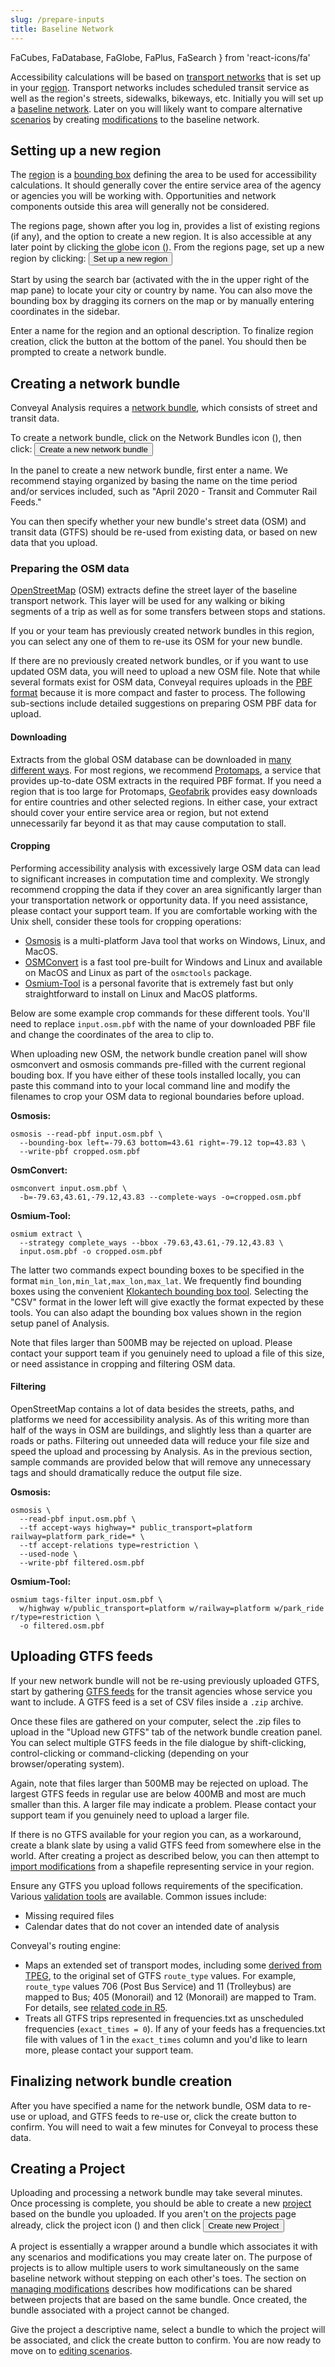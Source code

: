 ```yaml
---
slug: /prepare-inputs
title: Baseline Network
---
```


  FaCubes,
  FaDatabase,
  FaGlobe,
  FaPlus,
  FaSearch
} from 'react-icons/fa'


Accessibility calculations will be based on [transport networks](/glossary#transport-network) that is set up in your [region](/glossary#region). Transport networks includes scheduled transit service as well as the region's streets, sidewalks, bikeways, etc. Initially you will set up a [baseline network](/glossary#baseline-network). Later on you will likely want to compare alternative [scenarios](/glossary#scenario) by creating [modifications](/glossary#modification) to the baseline network.

## Setting up a new region

The [region](/glossary#region) is a [bounding box](https://wiki.openstreetmap.org/wiki/Bounding_Box) defining the area to be used for accessibility calculations. It should generally cover the entire service area of the agency or agencies you will be working with. Opportunities and network components outside this area will generally not be considered.

The regions page, shown after you log in, provides a list of existing regions (if any), and the option to create a new region. It is also accessible at any later point by clicking the globe icon (<FaGlobe />). From the regions page, set up a new region by clicking: <Button variantColor='green'><FaPlus /> Set up a new region</Button>

Start by using the search bar (activated with the <FaSearch /> in the upper right of the map pane) to locate your city or country by name. You can also move the bounding box by dragging its corners on the map or by manually entering coordinates in the sidebar.

Enter a name for the region and an optional description. To finalize region creation, click the button at the bottom of the panel. You should then be prompted to create a network bundle.

## Creating a network bundle

Conveyal Analysis requires a [network bundle](/glossary#network-bundle), which consists of street and transit data.

To create a network bundle, click on the Network Bundles icon (<FaDatabase />), then click: <Button variantColor='green'><FaPlus /> Create a new network bundle</Button>

In the panel to create a new network bundle, first enter a name. We recommend staying organized by basing the name on the time period and/or services included, such as "April 2020 - Transit and Commuter Rail Feeds."

You can then specify whether your new bundle's street data (OSM) and transit data (GTFS) should be re-used from existing data, or based on new data that you upload.

### Preparing the OSM data

[OpenStreetMap](https://www.openstreetmap.org) (OSM) extracts define the street layer of the baseline transport network. This layer will be used for any walking or biking segments of a trip as well as for some transfers between stops and stations.

If you or your team has previously created network bundles in this region, you can select any one of them to re-use its OSM for your new bundle.

If there are no previously created network bundles, or if you want to use updated OSM data, you will need to upload a new OSM file. Note that while several formats exist for OSM data, Conveyal requires uploads in the [PBF format](https://wiki.openstreetmap.org/wiki/PBF_Format) because it is more compact and faster to process. The following sub-sections include detailed suggestions on preparing OSM PBF data for upload.

#### Downloading

Extracts from the global OSM database can be downloaded in [many different ways](https://wiki.openstreetmap.org/wiki/Downloading_data). For most regions, we recommend [Protomaps](https://protomaps.com/extracts), a service that provides up-to-date OSM extracts in the required PBF format. If you need a region that is too large for Protomaps, [Geofabrik](http://download.geofabrik.de) provides easy downloads for entire countries and other selected regions. In either case, your extract should cover your entire service area or region, but not extend unnecessarily far beyond it as that may cause computation to stall.

#### Cropping

Performing accessibility analysis with excessively large OSM data can lead to significant increases in computation time and complexity. We strongly recommend cropping the data if they cover an area significantly larger than your transportation network or opportunity data. If you need assistance, please contact your support team. If you are comfortable working with the Unix shell, consider these tools for cropping operations:

- [Osmosis](https://wiki.openstreetmap.org/wiki/Osmosis) is a multi-platform Java tool that works on Windows, Linux, and MacOS.
- [OSMConvert](https://wiki.openstreetmap.org/wiki/Osmconvert) is a fast tool pre-built for Windows and Linux and available on MacOS and Linux as part of the `osmctools` package.
- [Osmium-Tool](https://wiki.openstreetmap.org/wiki/Osmium) is a personal favorite that is extremely fast but only straightforward to install on Linux and MacOS platforms.

Below are some example crop commands for these different tools. You'll need to replace `input.osm.pbf` with the name of your downloaded PBF file and change the coordinates of the area to clip to.

When uploading new OSM, the network bundle creation panel will show osmconvert and osmosis commands pre-filled with the current regional bouding box. If you have either of these tools installed locally, you can paste this command into to your local command line and modify the filenames to crop your OSM data to regional boundaries before upload.

**Osmosis:**

```shell
osmosis --read-pbf input.osm.pbf \
  --bounding-box left=-79.63 bottom=43.61 right=-79.12 top=43.83 \
  --write-pbf cropped.osm.pbf
```

**OsmConvert:**

```shell
osmconvert input.osm.pbf \
  -b=-79.63,43.61,-79.12,43.83 --complete-ways -o=cropped.osm.pbf
```

**Osmium-Tool:**

```shell
osmium extract \
  --strategy complete_ways --bbox -79.63,43.61,-79.12,43.83 \
  input.osm.pbf -o cropped.osm.pbf
```

The latter two commands expect bounding boxes to be specified in the format `min_lon,min_lat,max_lon,max_lat`. We frequently find bounding boxes using the convenient [Klokantech bounding box tool](https://boundingbox.klokantech.com/). Selecting the "CSV" format in the lower left will give exactly the format expected by these tools. You can also adapt the bounding box values shown in the region setup panel of Analysis.

Note that files larger than 500MB may be rejected on upload. Please contact your support team if you genuinely need to upload a file of this size, or need assistance in cropping and filtering OSM data.

#### Filtering

OpenStreetMap contains a lot of data besides the streets, paths, and platforms we need for accessibility analysis. As of this writing more than half of the ways in OSM are buildings, and slightly less than a quarter are roads or paths. Filtering out unneeded data will reduce your file size and speed the upload and processing by Analysis. As in the previous section, sample commands are provided below that will remove any unnecessary tags and should dramatically reduce the output file size.

**Osmosis:**

```shell
osmosis \
  --read-pbf input.osm.pbf \
  --tf accept-ways highway=* public_transport=platform railway=platform park_ride=* \
  --tf accept-relations type=restriction \
  --used-node \
  --write-pbf filtered.osm.pbf
```

**Osmium-Tool:**

```shell
osmium tags-filter input.osm.pbf \
  w/highway w/public_transport=platform w/railway=platform w/park_ride r/type=restriction \
  -o filtered.osm.pbf
```

## Uploading GTFS feeds

If your new network bundle will not be re-using previously uploaded GTFS, start by gathering [GTFS feeds](/glossary#GTFS--GTFS-feed) for the transit agencies whose service you want to include. A GTFS feed is a set of CSV files inside a `.zip` archive.

Once these files are gathered on your computer, select the .zip files to upload in the "Upload new GTFS" tab of the network bundle creation panel. You can select multiple GTFS feeds in the file dialogue by shift-clicking, control-clicking or command-clicking (depending on your browser/operating system).

Again, note that files larger than 500MB may be rejected on upload. The largest GTFS feeds in regular use are below 400MB and most are much smaller than this. A larger file may indicate a problem. Please contact your support team if you genuinely need to upload a larger file.

If there is no GTFS available for your region you can, as a workaround, create a blank slate by using a valid GTFS feed from somewhere else in the world. After creating a project as described below, you can then attempt to [import modifications](/edit-scenario/usage#importing-modifications) from a shapefile representing service in your region.

Ensure any GTFS you upload follows requirements of the specification. Various [validation tools](https://gtfs.org/testing/) are available. Common issues include:

- Missing required files
- Calendar dates that do not cover an intended date of analysis

Conveyal's routing engine:
- Maps an extended set of transport modes, including some [derived from TPEG](https://groups.google.com/d/msg/gtfs-changes/keT5rTPS7Y0/71uMz2l6ke0J), to the original set of GTFS `route_type` values. For example, `route_type` values 706 (Post Bus Service) and 11 (Trolleybus) are mapped to Bus; 405 (Monorail) and 12 (Monorail) are mapped to Tram. For details, see [related code in R5](https://github.com/conveyal/r5/blob/83abf2744088b12e5907d1d06bd3ed7a02117406/src/main/java/com/conveyal/r5/transit/TransitLayer.java#L677-L733).
- Treats all GTFS trips represented in frequencies.txt as unscheduled frequencies (`exact_times = 0`). If any of your feeds has a frequencies.txt file with values of 1 in the `exact_times` column and you'd like to learn more, please contact your support team.

## Finalizing network bundle creation

After you have specified a name for the network bundle, OSM data to re-use or upload, and GTFS feeds to re-use or, click the create button to confirm. You will need to wait a few minutes for Conveyal to process these data.

## Creating a Project

Uploading and processing a network bundle may take several minutes. Once processing is complete, you should be able to create a new [project](/glossary#project) based on the bundle you uploaded. If you aren't on the projects page already, click the project icon (<FaCubes />) and then click <Button variantColor='green'><FaPlus /> Create new Project</Button>

A project is essentially a wrapper around a bundle which associates it with any scenarios and modifications you may create later on. The purpose of projects is to allow multiple users to work simultaneously on the same baseline network without stepping on each other's toes. The section on [managing modifications](/edit-scenario/usage#managing-mods) describes how modifications can be shared between projects that are based on the same bundle. Once created, the bundle associated with a project cannot be changed.

Give the project a descriptive name, select a bundle to which the project will be associated, and click the create button to confirm.
You are now ready to move on to [editing scenarios](/edit-scenario).
